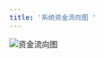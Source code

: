```yaml
---
title: '系统资金流向图 '
---
```


<div style={{ textAlign: "center" }}>
  <img
    src="/logo/资金走向图_cn.png"
    alt="资金流向图"
    style={{ width: "100%", maxWidth: "800px", height: "600px" }}
  />
</div>